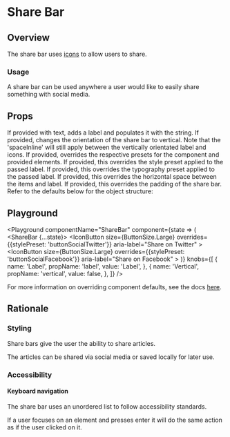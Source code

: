 

# Share Bar

## Overview

The share bar uses [icons](/components/icons) to allow users to share.

### Usage

A share bar can be used anywhere a user would like to easily share something with social media.

## Props

<LegacyBlock marginTop="sizing040">
  <Prop name="label" type="string">
    If provided with text, adds a label and populates it with the string.
  </Prop>
  <Prop name="vertical" type="boolean" defaut="false">
    If provided, changes the orientation of the share bar to vertical. Note that the 'spaceInline' will still apply between the vertically orientated label and icons.
  </Prop>
  <Prop name="overrides" type="object">
    If provided, overrides the respective presets for the component and provided elements.
    <Prop name="label" type="object">
      <Prop name="stylePreset" type="MQ<string>">
        If provided, this overrides the style preset applied to the passed label.
      </Prop>
      <Prop name="typographyPreset" type="MQ<string>">
        If provided, this overrides the typography preset applied to the passed label.
      </Prop>
      <Prop name="spaceInline" type="MQ<string>">
        If provided, this overrides the horizontal space between the items and label.
      </Prop>
      <Prop name="spaceInset" type="MQ<string>">
       If provided, this overrides the padding of the share bar.
      </Prop>
    </Prop>
    Refer to the defaults below for the object structure:
    <CodeFromDefaultPresets componentName="shareBar" />
  </Prop>
</LegacyBlock>

## Playground

<Playground
  componentName="ShareBar"
  component={state => (
    <ShareBar {...state}>
      <IconButton
        size={ButtonSize.Large}
        overrides={{stylePreset: 'buttonSocialTwitter'}}
        aria-label="Share on Twitter"
      >
        <IconFilledTwitter />
      </IconButton>
      <IconButton
        size={ButtonSize.Large}
        overrides={{stylePreset: 'buttonSocialFacebook'}}
        aria-label="Share on Facebook"
      >
        <IconFilledFacebook />
      </IconButton>
    </ShareBar>
  )}
  knobs={[
    {
      name: 'Label',
      propName: 'label',
      value: 'Label',
    },
    {
      name: 'Vertical',
      propName: 'vertical',
      value: false,
    },
  ]}
/>

For more information on overriding component defaults, see the docs [here](/theming/component-defaults).

## Rationale

### Styling

Share bars give the user the ability to share articles.

The articles can be shared via social media or saved locally for later use.

### Accessibility

#### Keyboard navigation

The share bar uses an unordered list to follow accessibility standards.

If a user focuses on an element and presses enter it will do the same action as if the user clicked on it.
